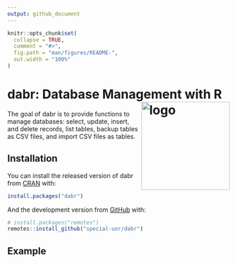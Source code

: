 ```yaml
---
output: github_document
---
```


<!-- README.md is generated from README.Rmd. Please edit that file -->

```r
knitr::opts_chunk$set(
  collapse = TRUE,
  comment = "#>",
  fig.path = "man/figures/README-",
  out.width = "100%"
)
```

# dabr: Database Management with R <img src="inst/images/logo.png" alt="logo" align="right" height=200px/>

<!-- badges: start -->
<!-- badges: end -->

The goal of dabr is to provide functions to manage databases: select, update, insert,
    and delete records, list tables, backup tables as CSV files, and import
    CSV files as tables.

## Installation

You can install the released version of dabr from [CRAN](https://CRAN.R-project.org) with:

``` r
install.packages("dabr")
```

And the development version from [GitHub](https://github.com/special-uor/dabr) with:

``` r
# install.packages("remotes")
remotes::install_github("special-uor/dabr")
```
## Example
